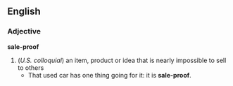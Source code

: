 ==English==
=== Adjective ===
'''sale-proof'''
# (''U.S. colloquial'') an item, product or idea that is nearly impossible to sell to others
#* That used car has one thing going for it: it is '''sale-proof'''.